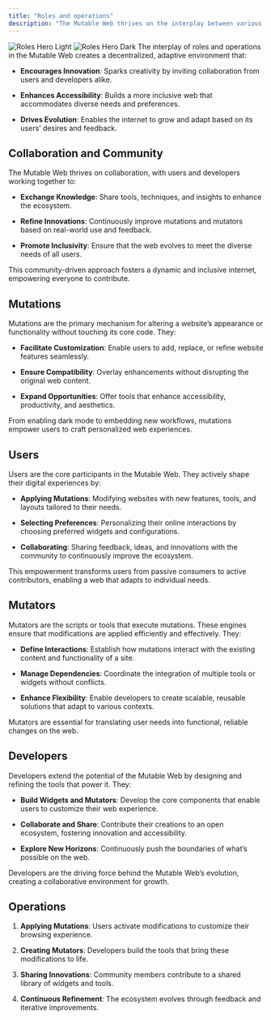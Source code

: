 ```yaml
---
title: "Roles and operations"
description: "The Mutable Web thrives on the interplay between various roles and operations, which collectively drive its functionality and adaptability. This decentralized ecosystem empowers users and developers to collaborate, customize, and innovate, making the web more dynamic and user-centric. Let’s dive into the key roles and operations that make this ecosystem work."
---
```


<img alt="Roles Hero Light" class="block dark:hidden" src="/images/roles-light.svg" />

<img alt="Roles Hero Dark" class="hidden dark:block" src="/images/roles-dark.svg" />

<Info>
  The interplay of roles and operations in the Mutable Web creates a decentralized, adaptive environment that:

  * **Encourages Innovation**: Sparks creativity by inviting collaboration from users and developers alike.

  * **Enhances Accessibility**: Builds a more inclusive web that accommodates diverse needs and preferences.

  * **Drives Evolution**: Enables the internet to grow and adapt based on its users’ desires and feedback.
</Info>

## Collaboration and Community

The Mutable Web thrives on collaboration, with users and developers working together to:

* **Exchange Knowledge**: Share tools, techniques, and insights to enhance the ecosystem.

* **Refine Innovations**: Continuously improve mutations and mutators based on real-world use and feedback.

* **Promote Inclusivity**: Ensure that the web evolves to meet the diverse needs of all users.

This community-driven approach fosters a dynamic and inclusive internet, empowering everyone to contribute.

## Mutations

Mutations are the primary mechanism for altering a website’s appearance or functionality without touching its core code. They:

* **Facilitate Customization**: Enable users to add, replace, or refine website features seamlessly.

* **Ensure Compatibility**: Overlay enhancements without disrupting the original web content.

* **Expand Opportunities**: Offer tools that enhance accessibility, productivity, and aesthetics.

From enabling dark mode to embedding new workflows, mutations empower users to craft personalized web experiences.

## Users

Users are the core participants in the Mutable Web. They actively shape their digital experiences by:

* **Applying Mutations**: Modifying websites with new features, tools, and layouts tailored to their needs.

* **Selecting Preferences**: Personalizing their online interactions by choosing preferred widgets and configurations.

* **Collaborating**: Sharing feedback, ideas, and innovations with the community to continuously improve the ecosystem.

This empowerment transforms users from passive consumers to active contributors, enabling a web that adapts to individual needs.

## Mutators

Mutators are the scripts or tools that execute mutations. These engines ensure that modifications are applied efficiently and effectively. They:

* **Define Interactions**: Establish how mutations interact with the existing content and functionality of a site.

* **Manage Dependencies**: Coordinate the integration of multiple tools or widgets without conflicts.

* **Enhance Flexibility**: Enable developers to create scalable, reusable solutions that adapt to various contexts.

Mutators are essential for translating user needs into functional, reliable changes on the web.

## Developers

Developers extend the potential of the Mutable Web by designing and refining the tools that power it. They:

* **Build Widgets and Mutators**: Develop the core components that enable users to customize their web experience.

* **Collaborate and Share**: Contribute their creations to an open ecosystem, fostering innovation and accessibility.

* **Explore New Horizons**: Continuously push the boundaries of what’s possible on the web.

Developers are the driving force behind the Mutable Web’s evolution, creating a collaborative environment for growth.

## Operations

1. **Applying Mutations**: Users activate modifications to customize their browsing experience.

2. **Creating Mutators**: Developers build the tools that bring these modifications to life.

3. **Sharing Innovations**: Community members contribute to a shared library of widgets and tools.

4. **Continuous Refinement**: The ecosystem evolves through feedback and iterative improvements.